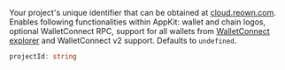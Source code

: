 Your project's unique identifier that can be obtained at [cloud.reown.com](https://cloud.reown.com). Enables following functionalities within AppKit: wallet and chain logos, optional WalletConnect RPC, support for all wallets from [WalletConnect explorer](https://walletconnect.com/explorer) and WalletConnect v2 support. Defaults to `undefined`.

```ts
projectId: string
```
